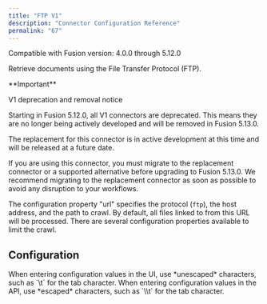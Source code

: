 ```yaml
---
title: "FTP V1"
description: "Connector Configuration Reference"
permalink: "67"
---
```


Compatible with Fusion version: 4.0.0 through 5.12.0

Retrieve documents using the File Transfer Protocol (FTP).

<Tip>
**Important**

V1 deprecation and removal notice

Starting in Fusion 5.12.0, all V1 connectors are deprecated. This means they are no longer being actively developed and will be removed in Fusion 5.13.0.

The replacement for this connector is in active development at this time and will be released at a future date.

If you are using this connector, you must migrate to the replacement connector or a supported alternative before upgrading to Fusion 5.13.0. We recommend migrating to the replacement connector as soon as possible to avoid any disruption to your workflows.

</Tip>



The configuration property "url" specifies the protocol (`ftp`), the host address, and the path to crawl. By default, all files linked to from this URL will be processed. There are several configuration properties available to limit the crawl.

## Configuration

<Tip>
When entering configuration values in the UI, use *unescaped* characters, such as `\t` for the tab character. When entering configuration values in the API, use *escaped* characters, such as `\\t` for the tab character.
</Tip>




<SchemaParamFields schema={schema}/>
